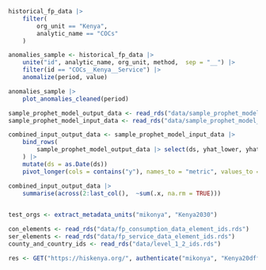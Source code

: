 
```r
historical_fp_data |> 
    filter(
        org_unit == "Kenya",
        analytic_name == "COCs"
    )
```


```r
anomalies_sample <- historical_fp_data |> 
    unite("id", analytic_name, org_unit, method,  sep = "__") |> 
    filter(id == "COCs__Kenya__Service") |> 
    anomalize(period, value) 

anomalies_sample |> 
    plot_anomalies_cleaned(period)
```



```r
sample_prophet_model_output_data <- read_rds("data/sample_prophet_model_output_data.rds")
sample_prophet_model_input_data <- read_rds("data/sample_prophet_model_input_data.rds")
```
```r
combined_input_output_data <- sample_prophet_model_input_data |> 
    bind_rows(
        sample_prophet_model_output_data |> select(ds, yhat_lower, yhat_upper, yhat)
    ) |> 
    mutate(ds = as.Date(ds))
    pivot_longer(cols = contains("y"), names_to = "metric", values_to = "value") 

```









```r
combined_input_output_data |>
    summarise(across(2:last_col(),  ~sum(.x, na.rm = TRUE)))
    
```



```r
test_orgs <- extract_metadata_units("mikonya", "Kenya2030")

con_elements <- read_rds("data/fp_consumption_data_element_ids.rds")
ser_elements <- read_rds("data/fp_service_data_element_ids.rds")
county_and_country_ids <- read_rds("data/level_1_2_ids.rds")
```




```r
res <- GET("https://hiskenya.org/", authenticate("mikonya", "Kenya20dff30"))


```


















































